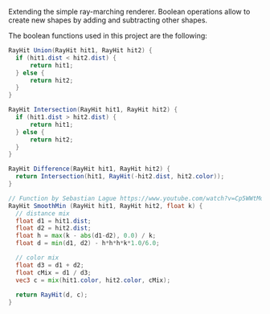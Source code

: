 Extending the simple ray-marching renderer. Boolean operations allow to create new shapes by adding and subtracting other shapes.

The boolean functions used in this project are the following:

```glsl
RayHit Union(RayHit hit1, RayHit hit2) {
  if (hit1.dist < hit2.dist) {
      return hit1;
  } else {
      return hit2;
  }
}

RayHit Intersection(RayHit hit1, RayHit hit2) {
  if (hit1.dist > hit2.dist) {
      return hit1;
  } else {
      return hit2;
  }
}

RayHit Difference(RayHit hit1, RayHit hit2) {
  return Intersection(hit1, RayHit(-hit2.dist, hit2.color));
}

// Function by Sebastian Lague https://www.youtube.com/watch?v=Cp5WWtMoeKg&ab_channel=SebastianLague
RayHit SmoothMin (RayHit hit1, RayHit hit2, float k) {
  // distance mix
  float d1 = hit1.dist;
  float d2 = hit2.dist;
  float h = max(k - abs(d1-d2), 0.0) / k;
  float d = min(d1, d2) - h*h*h*k*1.0/6.0;

  // color mix
  float d3 = d1 + d2;
  float cMix = d1 / d3;
  vec3 c = mix(hit1.color, hit2.color, cMix);
  
  return RayHit(d, c);
}
```